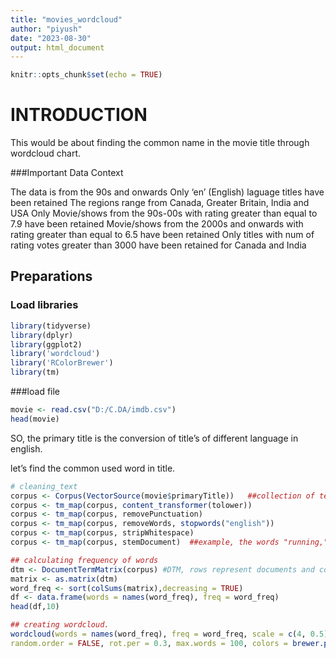---
title: "movies_wordcloud"
author: "piyush"
date: "2023-08-30"
output: html_document
---

```{r setup, include=FALSE}
knitr::opts_chunk$set(echo = TRUE)
```

# INTRODUCTION
This would be about finding the common name in the movie title through wordcloud chart.

###Important Data Context

The data is from the 90s and onwards
Only 'en' (English) laguage titles have been retained
The regions range from Canada, Greater Britain, India and USA Only
Movie/shows from the 90s-00s with rating greater than equal to 7.9 have been retained
Movie/shows from the 2000s and onwards with rating greater than equal to 6.5 have been retained
Only titles with num of rating votes greater than 3000 have been retained for Canada and India

## Preparations
### Load libraries
```{r}
library(tidyverse)
library(dplyr)
library(ggplot2)
library('wordcloud')
library('RColorBrewer')
library(tm)
```
###load file
```{r}
movie <- read.csv("D:/C.DA/imdb.csv")
head(movie)
```

SO, the primary title is the conversion of title's of different language in english.

let's find the common used word in title.

```{r}
# cleaning_text
corpus <- Corpus(VectorSource(movie$primaryTitle))   ##collection of text documents that you intend to analyze
corpus <- tm_map(corpus, content_transformer(tolower))
corpus <- tm_map(corpus, removePunctuation)
corpus <- tm_map(corpus, removeWords, stopwords("english"))
corpus <- tm_map(corpus, stripWhitespace)
corpus <- tm_map(corpus, stemDocument)  ##example, the words "running," "runs," and "ran" would all be stemmed to "run."
```
```{r}
## calculating frequency of words
dtm <- DocumentTermMatrix(corpus) #DTM, rows represent documents and col represent terms.
matrix <- as.matrix(dtm)
word_freq <- sort(colSums(matrix),decreasing = TRUE)
df <- data.frame(words = names(word_freq), freq = word_freq)
head(df,10)
```

```{r}
## creating wordcloud.
wordcloud(words = names(word_freq), freq = word_freq, scale = c(4, 0.5),
random.order = FALSE, rot.per = 0.3, max.words = 100, colors = brewer.pal(8, "Dark2"))

```

